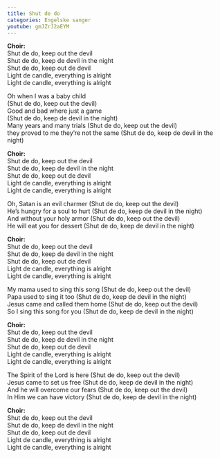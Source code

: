 ```yaml
---
title: Shut de do
categories: Engelske sanger
youtube: gmJZrJ2aEYM
---
```


**Choir:**  
Shut de do, keep out the devil  
Shut de do, keep de devil in the night  
Shut de do, keep out de devil  
Light de candle, everything is alright  
Light de candle, everything is alright

Oh when I was a baby child  
(Shut de do, keep out the devil)  
Good and bad where just a game  
(Shut de do, keep de devil in the night)  
Many years and many trials (Shut de do, keep out the devil)  
they proved to me they're not the same (Shut de do, keep de devil in the
night)

**Choir:**  
Shut de do, keep out the devil  
Shut de do, keep de devil in the night  
Shut de do, keep out de devil  
Light de candle, everything is alright  
Light de candle, everything is alright

Oh, Satan is an evil charmer (Shut de do, keep out the devil)  
He's hungry for a soul to hurt (Shut de do, keep de devil in the night)  
And without your holy armor (Shut de do, keep out the devil)  
He will eat you for dessert (Shut de do, keep de devil in the
night)

**Choir:**  
Shut de do, keep out the devil  
Shut de do, keep de devil in the night  
Shut de do, keep out de devil  
Light de candle, everything is alright  
Light de candle, everything is alright

My mama used to sing this song (Shut de do, keep out the devil)  
Papa used to sing it too (Shut de do, keep de devil in the night)  
Jesus came and called them home (Shut de do, keep out the devil)  
So I sing this song for you (Shut de do, keep de devil in the
night)

**Choir:**  
Shut de do, keep out the devil  
Shut de do, keep de devil in the night  
Shut de do, keep out de devil  
Light de candle, everything is alright  
Light de candle, everything is alright

The Spirit of the Lord is here (Shut de do, keep out the devil)  
Jesus came to set us free (Shut de do, keep de devil in the night)  
And he will overcome our fears (Shut de do, keep out the devil)  
In Him we can have victory (Shut de do, keep de devil in the
night)

**Choir:**  
Shut de do, keep out the devil  
Shut de do, keep de devil in the night  
Shut de do, keep out de devil  
Light de candle, everything is alright  
Light de candle, everything is alright
